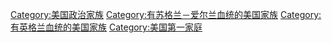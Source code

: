 [[Category:美国政治家族|Category:美国政治家族]]
[[Category:有苏格兰－爱尔兰血统的美国家族|Category:有苏格兰－爱尔兰血统的美国家族]]
[[Category:有英格兰血统的美国家族|Category:有英格兰血统的美国家族]]
[[Category:美国第一家庭|Category:美国第一家庭]]